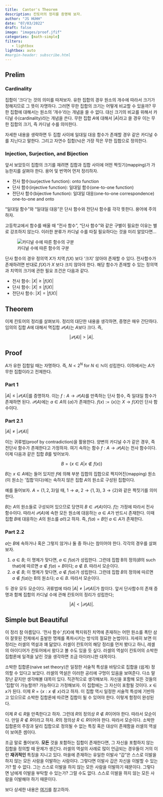 ```yaml
---
title:  Cantor's Theorem
description: 칸토어의 정리를 증명해 보자.  
author: "JS HUHH"
date: "07/03/2022"
draft: false
image: "images/proof.jfif"
categories: [math-simple]
filters:
   - lightbox
lightbox: auto
#margin-header: subscribe.html
---
```


## Prelim

### Cardinality
집합이 '크다'는 것의 의미를 따져보자. 유한 집합의 경우 원소의 개수에 따라서 크기가 정해지므로 그 뜻이 자명하다. 그러면 무한 집합의 크기는 어떻게 비교할 수 있을까? 무한 집합에 대해서는 원소의 '개수'라는 개념을 쓸 수 없다. 대신 크기의 비교를 위해서 카디널 수(cardinality)라는 개념을 쓴다. 무한 집합 $A$에 대해서 $|A|$라고 쓸 경우 이는 무한 집합의 크기, 즉 카디널 수를 의미한다. 

자세한 내용을 생략하면 두 집합 사이에 일대일 대응 함수가 존재할 경우 같은 카디널 수를 지닌다고 말한다. 그리고 자연수 집합($\mathbb N$)은 가장 작은 무한 집합으로 정의한다. 

### Injection, Surjection, and Bijection 

앞서 보았듯이 집합의 크기를 재려면 집합과 집합 사이에 어떤 짝짓기(mapping)가 가능한지를 살펴야 한다. 용어 및 번역어 먼저 정리하자. 

- 전사 함수(surjective function): onto function
- 단사 함수(injective function): 일대일 함수(one-to-one function)
- 전단사 함수(bijective function): 일대일 대응(one-to-one correspondence) one-to-one and onto 

"일대일 함수"와 "일대일 대응"은 단사 함수와 전단사 함수를 각각 뜻한다. 용어에 주의하자.  

:::{.column-margin}
고등학교에서 함수를 배울 때 "전사 함수", "단사 함수"와 같은 구별이 필요한 이유는 별로 강조하지 않는다. 이러한 분류가 카디널 수를 따질 필요하다는 것을 미리 알았다면... 
:::

::: {layout="[-25, 50, -25]"  layout-valign="bottom"}
![카디널 수에 따른 함수의 구분](images/four-functions.png)
:::

단사 함수의 경우 정의역 $X$가 치역 $f(X)$ 보다 '크지' 않아야 존재할 수 있다. 전사함수가 존재하려면 반대로 $f(X)$가 $X$ 보다 크지 않아야 한다. 해당 함수가 존재할 수 있는 정의역과 치역의 크기에 관한 필요 조건은 다음과 같다.  

- 전사 함수: $|X| \geq |f(X)|$
- 단사 함수: $|X| \leq |f(X)|$
- 전단사 함수: $|X| = |f(X)|$

## Theorem 

이제 칸토어의 정리를 살펴보자. 정리의 대단한 내용을 생각하면, 증명은 매우 간단하다. 임의의 집합 $A$에 대해서 멱집합 $\mathcal P (A)$는 $A$보다 크다. 즉, 

$$
|\mathcal P(A)| > |A|.
$$

## Proof 

$A$가 유한 집합일 때는 자명하다. 즉, $N < 2^N$ for $N \in \mathbb N$이 성립한다. 이하에서는 $A$가 무한 집합이라고 전제한다. 

### Part 1 

$|A| \leq |\mathcal P (A)|$를 증명하자. 이는 $f: A \to \mathcal P(A)$를 만족하는 단사 함수, 즉 일대일 함수가 존재하면 된다. $\mathcal P(A)$에는 $a \in A$의 $\{ a \}$가 존재한다. $f(x) := \{ x \}$는 $X \to f(X)$인 단사 함수이다.  

### Part 2.1
$|A| \neq |\mathcal P (A)|$

이는 귀류법(proof by contradiction)을 활용한다. 양변의 카디널 수가 같은 경우, 즉 전단사 함수가 존재한다고 가정하자. 여기 속하는 함수 $f: A \to \mathcal P(A)$는 전사 함수이다. 이제 다음과 같은 집합 $B$를 빚어보자. 

$$
B = \{ x \in A| x \notin f(x) \}
$$

$B$는 $x \in A$에는 들어 있지만 $f$에 의해 부분 집합의 집합으로 짝지어진(mapping) 원소(이 원소는 '집합'이다)에는 속하지 않은 집합 $A$의 원소로 구성된 집합이다. 

:::{.column-margin}
예를 들어보자. $A = \{1,2,3\}$일 때, $1 \to \emptyset$, $2 \to \{ 1, 3\}$, $3 \to \{ 2\}$와 같은 짝짓기를 의미한다. 
:::

$B$는 $A$의 원소들로 구성되어 있으므로 당연히 $B \in \mathcal P(A)$이다. $f$는 가정에 따라서 전사 함수이다. 따라서 $\mathcal P(A)$에 속한 모든 원소에 대응하는 $a \in A$가 반드시 존재한다. 이때 집합 $B$에 대응하는 $A$의 원소를 $a$라고 하자. 즉, $f(a) = B$인 $a \in A$가 존재한다.  

### Part 2.2

$a$는 $B$에 속하거나 혹은 그렇지 않거나 둘 중 하나는 참이어야 한다. 각각의 경우를 살펴보자. 

1. $a \in B$; 이 명제가 맞다면, $a \in f(a)$가 성립한다. 그런데 집합 B의 정의($B$의 such that)에 따르면 $a \notin f(a) = B$이다; $a \notin B.$ 따라서 모순이다. 
2. $a \notin B$; 이 명제가 맞다면, $a \notin f(a)$가 성립한다. 그런데 집합 $B$의 정의에 따르면 $a \notin f(a)$는 B의 원소다; $a \in B.$ 따라서 모순이다.

두 경우 모두 모순이다. 귀류법에 따라 $|A| \neq |\mathcal P(A)|$가 참이다. 앞서 단사함수의 존재 증명과 함께 집합의 카디널 수에 관해 칸토어의 정리가 성립한다; 

$$
|A| < |\mathcal P (A)|.
$$

## Simple but Beautiful 

이 정리 참 아름답다. '전사 함수' $f(X)$에 짝지워진 치역에 존재하는 어떤 원소를 폭탄 삼아 잘못된 전제에서 출발한 명제를 폭파시키는 방식의 절묘한 논법이다. 자세히 보면 이 정리는 러셀의 역설과 꽤 닮았다. 러셀이 칸토어의 해당 정리를 먼저 봤다고 하니, 레셀의 아이디어가 칸토어에서 왔다고 볼 수도 있을 듯 싶다. 러셀의 역설이 칸토어의 소박한 집합론에 일격을 날린 것을 생각하면 조금 아이러니한 대목이다. 

소박한 집합론(naive set theory)은 일정한 서술적 특성을 바탕으로 집합을 (쉽게) 정의할 수 있다고 보았다. 러셀의 역설은 이러한 공리에 구멍이 있음을 보여준다. 다소 말장난 같지만 생각해볼 대목이 있다. 직관적으로 생각해보자. 자신을 포함해 모든 것들의 '집합'이 가능할까? 가능하다고 가정해보자. 이 집합에는 그 자신이 포함될 것이다. $x \in x$가 된다. 이제 $R = \{ x: x \notin x \}$라고 하자. 이 집합 역시 일정한 서술적 특성에 기반하고 있으므로 소박한 집합론에 따르면 집합이 될 수 있어야 한다. 이렇게 함정이 완성된다. 

이제 $R \in R$을 만족한다고 하자. 그런데 $R$의 정의상 $R \notin R$이어야 한다. 따라서 모순이다. 만일 $R \notin R$이라고 하자. $R$의 정의상 $R \in R$이어야 한다. 따라서 모순이다. 소박한 집합론의 주장과 달리 집합으로 정의될 수 없는 특징 혹은 대상이 존재함을 러셀의 역설이 보여준 셈이다. 

조금 말로 풀어보자. **모든** 것을 포함하는 집합이 존재한다면, 그 자신을 포함하지 않는 집합을 정의할 때 문제가 생긴다. 러셀의 역설의 사례로 많이 언급되는 경우들이 거의 이런 **재귀적인** 특징을 지니고 있다. 마을에 존재하는 유일한 이발사 "갑"은 스스로 이발을 하지 않는 모든 사람을 이발하는 사람이다. 그렇다면 이발사 갑은 자신을 이발할 수 있는가? 할 수 없다. 그는 스스로 이발을 하지 않는 모든 사람을 이발하기 때문이다. 그렇다면 남에게 이발을 부탁할 수 있는가? 그럴 수도 없다. 스스로 이발을 하지 않는 모든 사람을 이발해야 하기 때문이다. 

:::{.column-margin}
보다 상세한 내용은 [여기](https://plato.stanford.edu/entries/russell-paradox/)를 참고하자. 
:::